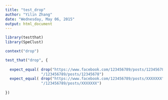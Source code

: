 ```yaml
---
title: "test_drop"
author: "Yilin Zhang"
date: "Wednesday, May 06, 2015"
output: html_document
---
```


```r
library(testthat)
library(SpeClust)

context("drop")

test_that("drop", {
  
  expect_equal( drop("https://www.facebook.com/123456789/posts/12345678"), 
                "/123456789/posts/12345678")
  expect_equal( drop("https://www.facebook.com/123456789/posts/XXXXXXX"), 
                "/123456789/posts/XXXXXXX")
  
})
```